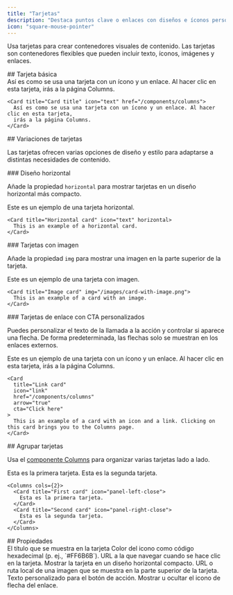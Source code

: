 ```yaml
---
title: "Tarjetas"
description: "Destaca puntos clave o enlaces con diseños e íconos personalizables"
icon: "square-mouse-pointer"
---
```



Usa tarjetas para crear contenedores visuales de contenido. Las tarjetas son contenedores flexibles que pueden incluir texto, íconos, imágenes y enlaces.

<div id="basic-card">
  ## Tarjeta básica
</div>

<Card title="Card title" icon="text" href="/es/components/columns">
  Así es como se usa una tarjeta con un ícono y un enlace. Al hacer clic en esta tarjeta,
  irás a la página Columns.
</Card>

```mdx Card example
<Card title="Card title" icon="text" href="/components/columns">
  Así es como se usa una tarjeta con un ícono y un enlace. Al hacer clic en esta tarjeta,
  irás a la página Columns.
</Card>
```

<div id="card-variations">
  ## Variaciones de tarjetas
</div>

Las tarjetas ofrecen varias opciones de diseño y estilo para adaptarse a distintas necesidades de contenido.

<div id="horizontal-layout">
  ### Diseño horizontal
</div>

Añade la propiedad `horizontal` para mostrar tarjetas en un diseño horizontal más compacto.

<Card title="Tarjeta horizontal" icon="text" horizontal>
  Este es un ejemplo de una tarjeta horizontal.
</Card>

```mdx Horizontal card example
<Card title="Horizontal card" icon="text" horizontal>
  This is an example of a horizontal card.
</Card>
```

<div id="image-cards">
  ### Tarjetas con imagen
</div>

Añade la propiedad `img` para mostrar una imagen en la parte superior de la tarjeta.

<Card title="Tarjeta con imagen" img="https://mintlify-assets.b-cdn.net/yosemite.jpg">
  Este es un ejemplo de una tarjeta con imagen.
</Card>

```mdx Image card example
<Card title="Image card" img="/images/card-with-image.png">
  This is an example of a card with an image.
</Card>
```

<div id="link-cards-with-custom-ctas">
  ### Tarjetas de enlace con CTA personalizados
</div>

Puedes personalizar el texto de la llamada a la acción y controlar si aparece una flecha. De forma predeterminada, las flechas solo se muestran en los enlaces externos.

<Card title="Tarjeta de enlace" icon="link" href="/es/components/columns" arrow="true" cta="Haz clic aquí">
  Este es un ejemplo de una tarjeta con un ícono y un enlace. Al hacer clic en esta tarjeta, irás a la página Columns.
</Card>

```mdx Link card example
<Card
  title="Link card"
  icon="link"
  href="/components/columns"
  arrow="true"
  cta="Click here"
>
  This is an example of a card with an icon and a link. Clicking on this card brings you to the Columns page.
</Card>
```

<div id="grouping-cards">
  ## Agrupar tarjetas
</div>

Usa el [componente Columns](/es/components/columns) para organizar varias tarjetas lado a lado.

<Columns cols={2}>
  <Card title="First card" icon="panel-left-close">
    Esta es la primera tarjeta.
  </Card>

  <Card title="Second card" icon="panel-right-close">
    Esta es la segunda tarjeta.
  </Card>
</Columns>

```mdx Ejemplo de Columns
<Columns cols={2}>
  <Card title="First card" icon="panel-left-close">
    Esta es la primera tarjeta.
  </Card>
  <Card title="Second card" icon="panel-right-close">
    Esta es la segunda tarjeta.
  </Card>
</Columns>
```

<div id="properties">
  ## Propiedades
</div>

<ResponseField name="title" type="string" required>
  El título que se muestra en la tarjeta
</ResponseField>

<IconsOptional />

<ResponseField name="color" type="string">
  Color del icono como código hexadecimal (p. ej., `#FF6B6B`).
</ResponseField>

<ResponseField name="href" type="string">
  URL a la que navegar cuando se hace clic en la tarjeta.
</ResponseField>

<ResponseField name="horizontal" type="boolean">
  Mostrar la tarjeta en un diseño horizontal compacto.
</ResponseField>

<ResponseField name="img" type="string">
  URL o ruta local de una imagen que se muestra en la parte superior de la tarjeta.
</ResponseField>

<ResponseField name="cta" type="string">
  Texto personalizado para el botón de acción.
</ResponseField>

<ResponseField name="arrow" type="boolean">
  Mostrar u ocultar el icono de flecha del enlace.
</ResponseField>
